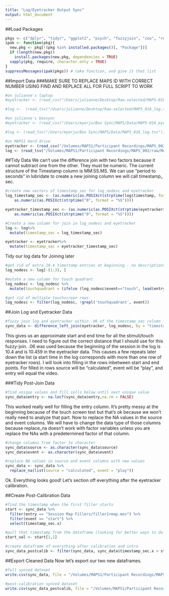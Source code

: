 ```yaml
---
title: "Log/Eyetracker Output Sync"
output: html_document
---
```


##Load Packages
```r
pkgs <- c("dplyr", "tidyr", "ggplot2", "psych", "fuzzyjoin", "zoo", "readr") # list packages needed
ipak <- function(pkg){
  new.pkg <- pkg[!(pkg %in% installed.packages()[, "Package"])]
  if (length(new.pkg)) 
    install.packages(new.pkg, dependencies = TRUE)
  sapply(pkg, require, character.only = TRUE)
}
suppressMessages(ipak(pkgs)) # take function, and give it that list
```

##Import Data
###MAKE SURE TO REPLACE MAPS ID WITH CORRECT NUMBER USING FIND AND REPLACE ALL FOR FULL SCRIPT TO WORK
```r
#on julianne's laptop 
#eyetracker <- (read_csv("/Users/julianne/Desktop/Raw-selected/MAPS-016_eyetracker.csv")) 

#log <-  (read_tsv("/Users/julianne/Desktop/Raw-selected/MAPS_016_log.tsv"))

#on julianne's boxsync
#eyetracker <- (read_csv("/Users/myerju/Box Sync/MAPS/Data/MAPS-016_eyetracker.csv")) 

#log <- (read_tsv("/Users/myerju/Box Sync/MAPS/Data/MAPS_016_log.tsv")) 

#on MAPS1 Hard drive
eyetracker <- (read_csv("/Volumes/MAPS1/Participant Recordings/MAPS_002/raw/MAPS_002_eyetracker.csv")) 
log <- (read_tsv("/Volumes/MAPS1/Participant Recordings/MAPS_002/raw/MAPS_002_log.tsv")) 
```  

##Tidy Data
We can't use the difference join with two factors because it cannot subtract one from the other. They must be numeric. The current structure of the Timestamp column is MM:SS.MS. We can use "period to seconds" in lubridate to create a new joining column we will call timestamp_ sec. 

```r
#create new vectors of timestamp_sec for log_nodesc and eyetracker
log_timestamp_sec <- (as.numeric(as.POSIXct(strptime(log$timestamp, format = "%H:%M:%OS"))) - 
    as.numeric(as.POSIXct(strptime("0", format = "%S"))))

eyetracker_timestamp_sec <- (as.numeric(as.POSIXct(strptime(eyetracker$timestamp, format = "%H:%M:%OS"))) - 
    as.numeric(as.POSIXct(strptime("0", format = "%S"))))

#Create a new column for join in log_nodesc and eyetracker
log <- log%>%
  mutate(timestamp_sec = log_timestamp_sec)

eyetracker <- eyetracker%>%
  mutate(timestamp_sec = eyetracker_timestamp_sec)
```


Tidy our log data for Joining later
```r
#get rid of extra 10.4 timestamp entries at beginning - no descriptions at top
log_nodesc <- log[-(1:3), ] 

#mutate a new column for touch quadrant
log_nodesc <- log_nodesc %>%
  mutate(touchquadrant = (ifelse (log_nodesc$event=="touch", lead(entry), NA)))

#get rid of multiple touchscreen rows
log_nodesc <- filter(log_nodesc, !grepl('touchquadrant', event)) 
```

##Join Log and Eyetracker Data
```r
#fuzzy join log and eyetracker within .06 of the timestamp_sec column
sync_data <- difference_left_join(eyetracker, log_nodesc, by = "timestamp_sec", max_dist =.06) 
```

This gives us an approximate start and end time for all the stimuli/touch responses. I need to figure out the correct distance that I should use for this fuzzy-join. .06 was used because the beginning of the session in the log is 10.4 and is 10.459 in the eyetracker data. This causes a few repeats later down the list (a start time in the log corresponds with more than one row of eyetracker rows). I will look into filling in the rows inbetween start and end points. For filled in rows source will be "calculated", event will be "play", and entry will equal the video. 

###Tidy Post-Join Data
```r
#find unique values and fill cells below until next unique value
sync_data$entry <- na.locf(sync_data$entry,na.rm = FALSE) 
```

This worked really well for filling the entry column. It's pretty messy at the beginning because of the touch screen test but that's ok because we won't really need to analyze that part. Now to replace the NA values in the source and event columns. We will have to change the data type of those columns because replace_na doesn't work with factor variables unless you are replace the NAs with a predetermined factor of that column. 

```r
#change columns from factor to character
sync_data$source <- as.character(sync_data$source) 
sync_data$event <- as.character(sync_data$event)

#replace NA values in source and event columns with new values
sync_data <- sync_data %>%
  replace_na(list(source = "calculated", event = "play")) 
```

Ok. Everything looks good! Let's section off everything after the eyetracker calibration.

##Create Post-Calibration Data
```r
#find the timestamp when the first filler starts
start <- sync_data %>% 
  filter(entry == "Session Map Fillers/filler1+map.mov") %>%
  filter(event == "start") %>%
  select(timestamp_sec.x)

#pull that timestamp from the dataframe (looking for better ways to do this)
start_val <- start[1,1] 

#create dataframe of everything after calibration and intro
sync_data_postcalib <- filter(sync_data, sync_data$timestamp_sec.x > start_val$timestamp_sec.x) 
```


##Export Cleaned Data
Now let's export our two new dataframes.
```r
#full synced dataset 
write.csv(sync_data, file = "/Volumes/MAPS1/Participant Recordings/MAPS_002/synced/MAPS-002_full_data_sync.csv")

#post-calibration synced dataset 
write.csv(sync_data_postcalib, file = "/Volumes/MAPS1/Participant Recordings/MAPS_002/synced/MAPS-002_postcalib_data_sync.csv")
```

